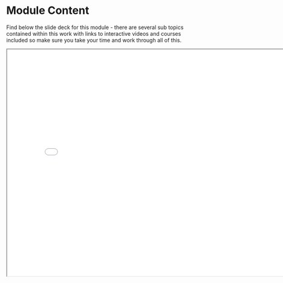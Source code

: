 # Module Content 

Find below the slide deck for this module - there are several sub topics contained within this work with links to interactive videos and courses included so make sure you take your time and work through all of this.

<iframe src="soft-skills-slides.pdf" width="800" height="600"> </iframe> 